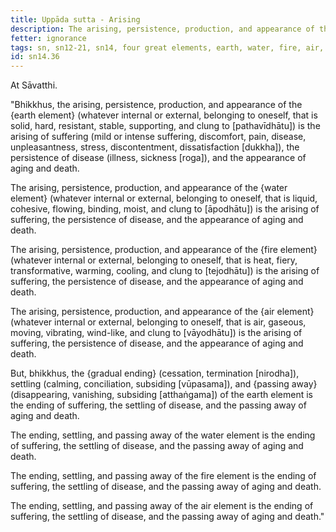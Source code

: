 ```yaml
---
title: Uppāda sutta - Arising
description: The arising, persistence, production, and appearance of the four elements is the arising of suffering, the persistence of disease, and the appearance of aging and death.
fetter: ignorance
tags: sn, sn12-21, sn14, four great elements, earth, water, fire, air, arising, appearance, ending, cessation, passing away, suffering, disease, aging, death
id: sn14.36
---
```


At Sāvatthi.

"Bhikkhus, the arising, persistence, production, and appearance of the \{earth element} (whatever internal or external, belonging to oneself, that is solid, hard, resistant, stable, supporting, and clung to [pathavīdhātu]) is the arising of suffering (mild or intense suffering, discomfort, pain, disease, unpleasantness, stress, discontentment, dissatisfaction [dukkha]), the persistence of disease (illness, sickness [roga]), and the appearance of aging and death.

The arising, persistence, production, and appearance of the \{water element} (whatever internal or external, belonging to oneself, that is liquid, cohesive, flowing, binding, moist, and clung to [āpodhātu]) is the arising of suffering, the persistence of disease, and the appearance of aging and death.

The arising, persistence, production, and appearance of the \{fire element} (whatever internal or external, belonging to oneself, that is heat, fiery, transformative, warming, cooling, and clung to [tejodhātu]) is the arising of suffering, the persistence of disease, and the appearance of aging and death.

The arising, persistence, production, and appearance of the \{air element} (whatever internal or external, belonging to oneself, that is air, gaseous, moving, vibrating, wind-like, and clung to [vāyodhātu]) is the arising of suffering, the persistence of disease, and the appearance of aging and death.

But, bhikkhus, the \{gradual ending} (cessation, termination [nirodha]), settling (calming, conciliation, subsiding [vūpasama]), and \{passing away} (disappearing, vanishing, subsiding [atthaṅgama]) of the earth element is the ending of suffering, the settling of disease, and the passing away of aging and death.

The ending, settling, and passing away of the water element is the ending of suffering, the settling of disease, and the passing away of aging and death.

The ending, settling, and passing away of the fire element is the ending of suffering, the settling of disease, and the passing away of aging and death.

The ending, settling, and passing away of the air element is the ending of suffering, the settling of disease, and the passing away of aging and death."